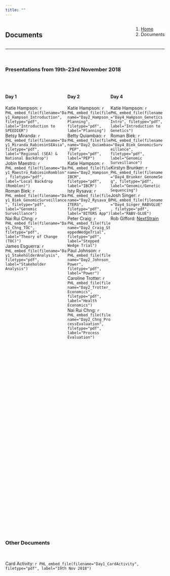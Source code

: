 ```yaml
---
title: ""
---
```


<!--Create a block for title and breadcrumbs to appear on same line-->
<div style="width: 100%; display: inline-block;">
<div style="float: left;">
## Documents
</div>
<div style="float: right;">
<ol class="breadcrumb" style="background-color:white;">
  <li class="breadcrumb-item"><a href="index.html">Home</a></li>
  <li class="breadcrumb-item active">Documents</li>
</ol>
</div>
</div>
<hr class="hr-orange">

<br>

<!--Begin page content!-->
### Presentations from 19th-23rd November 2018

<br>

<!--Create a block for text to appear on the left side of page-->
<div style="float: left; height: 35vh; width: 39%">

#### Day 1
  
Katie Hampson: `r PHL_embed_file(filename="Day1_Hampson_Introduction", filetype="pdf", label="Introduction to SPEEDIER")`  
Betsy Miranda: `r PHL_embed_file(filename="Day1_Miranda_RabiesinSEAsia", filetype="pdf", label="Regional (SEA) & National Backdrop")`  
Jobin Maestro: `r PHL_embed_file(filename="Day1_Maestro_RabiesinRomblon", filetype="pdf", label="Local Backdrop (Romblon)")`  
Roman Biek: `r PHL_embed_file(filename="Day1_Biek_GenomicSurveillance", filetype="pdf", label="Genomic Surveillance")`  
Nai Rui Chng: `r PHL_embed_file(filename="Day1_Chng_TOC", filetype="pdf", label="Theory of Change (TOC)")`  
James Esguerra: `r PHL_embed_file(filename="Day1_StakeholderAnalysis", filetype="pdf", label="Stakeholder Analysis")`  

</div>

<!--Create a block for text to appear on the right side of page-->
<div style="float: left; height: 35vh; width: 27%">

#### Day 2
  
Katie Hampson: `r PHL_embed_file(filename="Day2_Hampson_Planning", filetype="pdf", label="Planning")`  
Betty Quiambao: `r PHL_embed_file(filename="Day2_Quiambao_PEP", filetype="pdf", label="PEP")`  
Katie Hampson: `r PHL_embed_file(filename="Day2_Hampson_IBCM", filetype="pdf", label="IBCM")`  
Isty Rysava: `r PHL_embed_file(filename="Day2_Rysava_BITERS", filetype="pdf", label="BITERS App")`  
Peter Craig: `r PHL_embed_file(filename="Day2_Craig_SteppedWedgeTrial", filetype="pdf", label="Stepped Wedge Trial")`  
Paul Johnson: `r PHL_embed_file(filename="Day2_Johnson_Power", filetype="pdf", label="Power")`  
Caroline Trotter: `r PHL_embed_file(filename="Day2_Trotter_Economics", filetype="pdf", label="Health Economics")`  
Nai Rui Chng: `r PHL_embed_file(filename="Day2_Chng_ProcessEvaluation", filetype="pdf", label="Process Evaluation")`  
  
</div>

<!--Create a block for text to appear on the left side of page-->
<div style="float: left; height: 35vh; width: 34%">

#### Day 4
  
Katie Hampson: `r PHL_embed_file(filename="Day4_Hampson_GeneticsIntro", filetype="pdf", label="Introduction to Genetics")`  
Roman Biek: `r PHL_embed_file(filename="Day4_Biek_GenomicSurveillance", filetype="pdf", label="Genomic Surveillance")`  
Kirstyn Brunker: `r PHL_embed_file(filename="Day4_Brunker_GenomeSeq", filetype="pdf", label="Genomic/Genetic Sequencing")`  
Josh Singer: `r PHL_embed_file(filename="Day4_Singer_RABVGLUE", filetype="pdf", label="RABV-GLUE")`  
Rob Gifford: <a href="https://nextstrain.org/" target="blank">NextStrain</a>

</div>

<hr class="hr-grey">

<div style="display: inline-block; ">

### Other Documents

<br>

Card Activity: `r PHL_embed_file(filename="Day1_CardActivity", filetype="pdf", label="19th Nov 2018")`  

</div>
